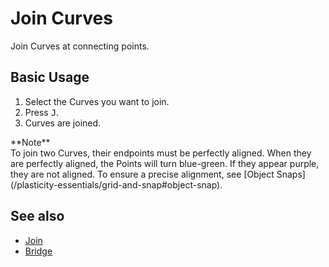 
# Join Curves

<Reference shortcut="J" command="Join Curves" button="In Command Bar" buttonIcon='button-join' />

Join Curves at connecting points.

## Basic Usage

1. Select the Curves you want to join.
2. Press <kbd>J</kbd>.
3. Curves are joined.

<Callout emoji="❗">
**Note**<br />
To join two Curves, their endpoints must be perfectly aligned.
When they are perfectly aligned, the Points will turn blue-green. If they appear purple, they are not aligned. To ensure a precise alignment, see [Object Snaps](/plasticity-essentials/grid-and-snap#object-snap).
</Callout>

<VideoPlayer fileName="join-curves"/>

## See also
- [Join](join)
- [Bridge](bridge)